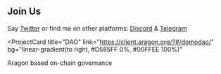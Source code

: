 ## Join Us

Say [Twitter](https://twitter.com/domo_network) or find me on other platforms: [Discord](https://discord.gg/hT8Bda) & [Telegram](telegram.com)

<ProjectCard
  title="DAO"
  link="https://client.aragon.org/?#/domodao/"
  bg="linear-gradient(to right, #D585FF 0%, #00FFEE 100%)"
>
  Aragon based on-chain governance
</ProjectCard>
